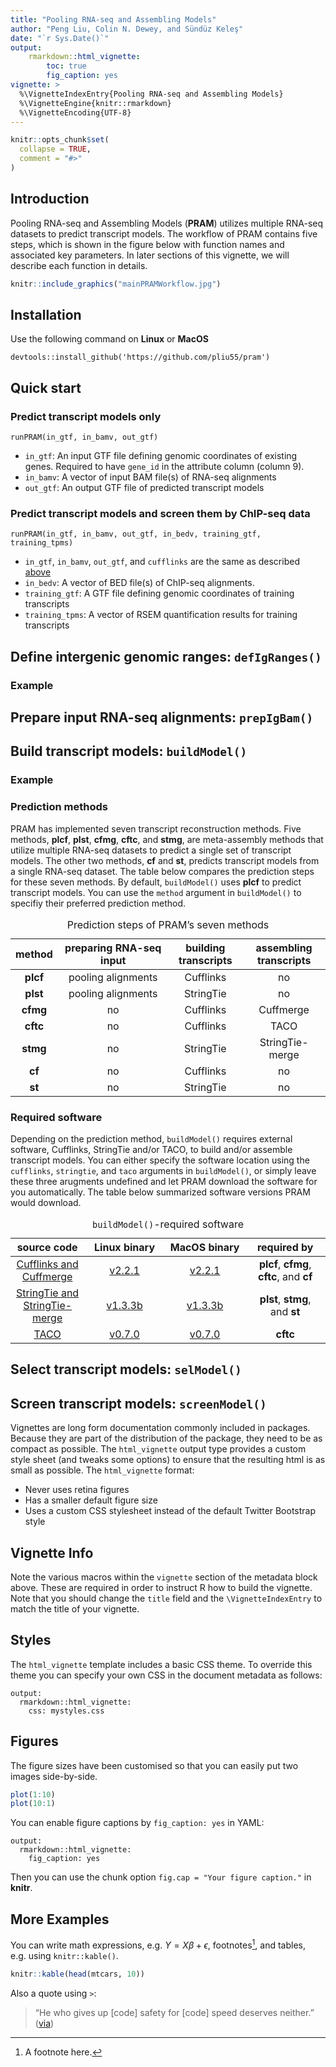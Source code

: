 ```yaml
---
title: "Pooling RNA-seq and Assembling Models"
author: "Peng Liu, Colin N. Dewey, and Sündüz Keleş"
date: "`r Sys.Date()`"
output: 
    rmarkdown::html_vignette:
        toc: true
        fig_caption: yes
vignette: >
  %\VignetteIndexEntry{Pooling RNA-seq and Assembling Models}
  %\VignetteEngine{knitr::rmarkdown}
  %\VignetteEncoding{UTF-8}
---
```


```r
knitr::opts_chunk$set(
  collapse = TRUE,
  comment = "#>"
)
```


## Introduction

Pooling RNA-seq and Assembling Models (__PRAM__) utilizes multiple RNA-seq 
datasets to predict transcript models.  The workflow of PRAM contains five 
steps, which is shown in 
the figure below with function names and associated key parameters.  In later
sections of this vignette, we will describe each function in details.

```r
knitr::include_graphics("mainPRAMWorkflow.jpg")
```

## Installation

Use the following command on __Linux__ or __MacOS__

```
devtools::install_github('https://github.com/pliu55/pram')
```

## Quick start

### Predict transcript models only
```
runPRAM(in_gtf, in_bamv, out_gtf)
```

- `in_gtf`:  An input GTF file defining genomic coordinates of existing genes. 
             Required to have `gene_id` in the attribute column (column 9).
- `in_bamv`:  A vector of input BAM file(s) of RNA-seq alignments
- `out_gtf`:  An output GTF file of predicted transcript models


### Predict transcript models and screen them by ChIP-seq data
```
runPRAM(in_gtf, in_bamv, out_gtf, in_bedv, training_gtf, training_tpms)
```

- `in_gtf`, `in_bamv`, `out_gtf`, and `cufflinks` are the same as described
   [above](#predict-transcript-models-only)
- `in_bedv`:  A vector of BED file(s) of ChIP-seq alignments.
- `training_gtf`:  A GTF file defining genomic coordinates of training 
                   transcripts 
- `training_tpms`:  A vector of RSEM quantification results for training
                    transcripts



## Define intergenic genomic ranges: `defIgRanges()`

### Example

## Prepare input RNA-seq alignments: `prepIgBam()`

## Build transcript models: `buildModel()`

### Example

### Prediction methods
PRAM has implemented seven transcript reconstruction methods.  Five methods, 
__plcf__, __plst__, __cfmg__, __cftc__, and __stmg__, are meta-assembly methods 
that utilize multiple RNA-seq datasets to predict a single set of 
transcript models.  The other two methods, __cf__ and __st__, predicts
transcript models from a single RNA-seq dataset.  The table below compares
the prediction steps for these seven methods.  By default, `buildModel()` uses
__plcf__ to predict transcript models.  You can use the `method` argument in
`buildModel()` to specifiy their preferred prediction method.

Table: Prediction steps of PRAM's seven methods

| method | preparing RNA-seq input  | building transcripts | assembling transcripts |
|:------:|:------------------------:|:---------------:|:-----------------:|
| __plcf__   | pooling alignments       | Cufflinks       | no                |
| __plst__   | pooling alignments       | StringTie       | no                |
| __cfmg__   | no                       | Cufflinks       | Cuffmerge         |
| __cftc__   | no                       | Cufflinks       | TACO              |
| __stmg__   | no                       | StringTie       | StringTie-merge   |
| __cf__     | no                       | Cufflinks       | no                |
| __st__     | no                       | StringTie       | no                |


### Required software
Depending on the prediction method, `buildModel()` requires external software, 
Cufflinks, StringTie and/or TACO, to build and/or assemble transcript 
models.  You can either specify the software location using the `cufflinks`, 
`stringtie`, and `taco` arguments in `buildModel()`, or simply leave these
three arugments undefined and let PRAM download the software for you 
automatically. The table below summarized software versions PRAM would download.

Table: `buildModel()`-required software

| source code | Linux binary | MacOS binary | required by  |
|:-----------:|:------------:|:------------:|:------------:|
| [Cufflinks and Cuffmerge](https://github.com/cole-trapnell-lab/cufflinks)        | [v2.2.1](http://cole-trapnell-lab.github.io/cufflinks/assets/downloads/cufflinks-2.2.1.Linux_x86_64.tar.gz) | [v2.2.1](http://cole-trapnell-lab.github.io/cufflinks/assets/downloads/cufflinks-2.2.1.OSX_x86_64.tar.gz) | __plcf__, __cfmg__, __cftc__, and __cf__ |
| [StringTie and StringTie-merge](https://github.com/gpertea/stringtie) | [v1.3.3b](http://ccb.jhu.edu/software/stringtie/dl/stringtie-1.3.3b.Linux_x86_64.tar.gz) | [v1.3.3b](http://ccb.jhu.edu/software/stringtie/dl/stringtie-1.3.3b.OSX_x86_64.tar.gz) | __plst__, __stmg__, and __st__ |
| [TACO](https://github.com/tacorna/taco) | [v0.7.0](https://github.com/tacorna/taco/releases/download/v0.7.0/taco-v0.7.0.Linux_x86_64.tar.gz)  | [v0.7.0](https://github.com/tacorna/taco/releases/download/v0.7.0/taco-v0.7.0.OSX_x86_64.tar.gz) | __cftc__ |


## Select transcript models: `selModel()`

## Screen transcript models: `screenModel()`

Vignettes are long form documentation commonly included in packages. Because they are part of the distribution of the package, they need to be as compact as possible. The `html_vignette` output type provides a custom style sheet (and tweaks some options) to ensure that the resulting html is as small as possible. The `html_vignette` format:

- Never uses retina figures
- Has a smaller default figure size
- Uses a custom CSS stylesheet instead of the default Twitter Bootstrap style

## Vignette Info

Note the various macros within the `vignette` section of the metadata block above. These are required in order to instruct R how to build the vignette. Note that you should change the `title` field and the `\VignetteIndexEntry` to match the title of your vignette.

## Styles

The `html_vignette` template includes a basic CSS theme. To override this theme you can specify your own CSS in the document metadata as follows:

    output: 
      rmarkdown::html_vignette:
        css: mystyles.css

## Figures

The figure sizes have been customised so that you can easily put two images side-by-side. 

```r
plot(1:10)
plot(10:1)
```

You can enable figure captions by `fig_caption: yes` in YAML:

    output:
      rmarkdown::html_vignette:
        fig_caption: yes

Then you can use the chunk option `fig.cap = "Your figure caption."` in **knitr**.

## More Examples

You can write math expressions, e.g. $Y = X\beta + \epsilon$, footnotes^[A footnote here.], and tables, e.g. using `knitr::kable()`.

```r
knitr::kable(head(mtcars, 10))
```

Also a quote using `>`:

> "He who gives up [code] safety for [code] speed deserves neither."
([via](https://twitter.com/hadleywickham/status/504368538874703872))
